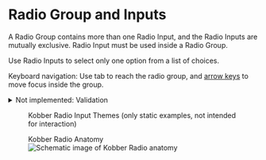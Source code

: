 
<Meta of={RadioStories} />

# Radio Group and Inputs

A Radio Group contains more than one Radio Input, and the Radio Inputs are mutually exclusive. Radio Input must be used inside a Radio Group.

Use Radio Inputs to select only one option from a list of choices.

Keyboard navigation: Use tab to reach the radio group, and <a href="https://www.w3.org/WAI/ARIA/apg/practices/keyboard-interface/#:~:text=A%20primary%20keyboard,multiple%20focusable%20elements.">arrow keys</a> to move focus inside the group.

<details>
  <summary>Not implemented: Validation</summary>
  <ul>
    <li>Reason: No use cases yet.</li>
    <li>
      Initial thoughts: Validation requires an amount of logic that should work similarly across groups of input
      elements. Is that amount of logic necessary to duplicate in react version?
    </li>
  </ul>
</details>

<figure>
  <figcaption>Kobber Radio Input Themes (only static examples, not intended for interaction)</figcaption>
  <Story of={RadioStories.Themes} />
</figure>

<figure>
  <figcaption>Kobber Radio Anatomy</figcaption>
  <img src="images/kobber-radio-anatomy.jpg" alt="Schematic image of Kobber Radio anatomy" />
</figure>
